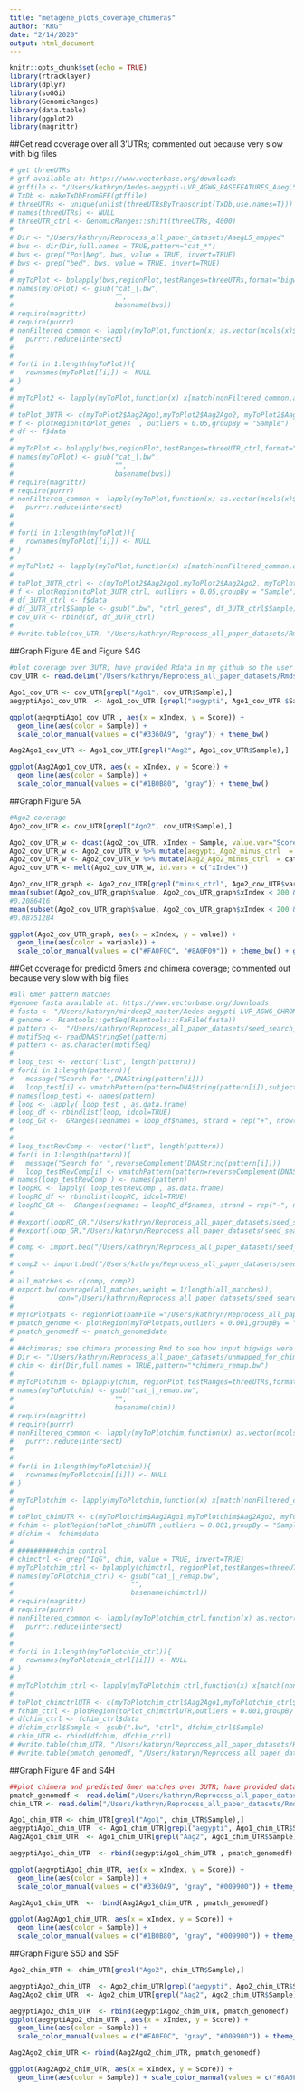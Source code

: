```yaml
---
title: "metagene_plots_coverage_chimeras"
author: "KRG"
date: "2/14/2020"
output: html_document
---
```


```r
knitr::opts_chunk$set(echo = TRUE)
library(rtracklayer)
library(dplyr)
library(soGGi)
library(GenomicRanges)
library(data.table)
library(ggplot2)
library(magrittr)
```

##Get read coverage over all 3'UTRs; commented out because very slow with big files

```r
# get threeUTRs
# gtf available at: https://www.vectorbase.org/downloads
# gtffile <- "/Users/kathryn/Aedes-aegypti-LVP_AGWG_BASEFEATURES_AaegL5.2.gtf"
# TxDb <- makeTxDbFromGFF(gtffile)
# threeUTRs <- unique(unlist(threeUTRsByTranscript(TxDb,use.names=T)))
# names(threeUTRs) <- NULL
# threeUTR_ctrl <- GenomicRanges::shift(threeUTRs, 4000)
# 
# Dir <- "/Users/kathryn/Reprocess_all_paper_datasets/AaegL5_mapped"
# bws <- dir(Dir,full.names = TRUE,pattern="cat_*")
# bws <- grep("Pos|Neg", bws, value = TRUE, invert=TRUE)
# bws <- grep("bed", bws, value = TRUE, invert=TRUE)
# 
# myToPlot <- bplapply(bws,regionPlot,testRanges=threeUTRs,format="bigwig", style = "percentOfRegion")
# names(myToPlot) <- gsub("cat_|.bw",
#                         "",
#                         basename(bws))
# require(magrittr)
# require(purrr)
# nonFiltered_common <- lapply(myToPlot,function(x) as.vector(mcols(x)$giID)) %>% 
#   purrr::reduce(intersect)
# 
# 
# for(i in 1:length(myToPlot)){
#   rownames(myToPlot[[i]]) <- NULL
# }
# 
# myToPlot2 <- lapply(myToPlot,function(x) x[match(nonFiltered_common,as.vector(mcols(x)$giID))]) 
# 
# toPlot_3UTR <- c(myToPlot2$Aag2Ago1,myToPlot2$Aag2Ago2, myToPlot2$Aag2rIgG, myToPlot2$Aag2mIgG, myToPlot2$aegyptiAgo1,myToPlot2$aegyptiAgo2, myToPlot2$aegyptirIgG, myToPlot2$aegyptimIgG)
# f <- plotRegion(toPlot_genes  , outliers = 0.05,groupBy = "Sample")
# df <- f$data
# 
# myToPlot <- bplapply(bws,regionPlot,testRanges=threeUTR_ctrl,format="bigwig", style = "percentOfRegion")
# names(myToPlot) <- gsub("cat_|.bw",
#                         "",
#                         basename(bws))
# require(magrittr)
# require(purrr)
# nonFiltered_common <- lapply(myToPlot,function(x) as.vector(mcols(x)$giID)) %>% 
#   purrr::reduce(intersect)
# 
# 
# for(i in 1:length(myToPlot)){
#   rownames(myToPlot[[i]]) <- NULL
# }
# 
# myToPlot2 <- lapply(myToPlot,function(x) x[match(nonFiltered_common,as.vector(mcols(x)$giID))]) 
# 
# toPlot_3UTR_ctrl <- c(myToPlot2$Aag2Ago1,myToPlot2$Aag2Ago2, myToPlot2$Aag2rIgG, myToPlot2$Aag2mIgG, myToPlot2$aegyptiAgo1,myToPlot2$aegyptiAgo2, myToPlot2$aegyptirIgG, myToPlot2$aegyptimIgG)
# f <- plotRegion(toPlot_3UTR_ctrl, outliers = 0.05,groupBy = "Sample")
# df_3UTR_ctrl <- f$data
# df_3UTR_ctrl$Sample <- gsub(".bw", "ctrl_genes", df_3UTR_ctrl$Sample)
# cov_UTR <- rbind(df, df_3UTR_ctrl)
# 
# #write.table(cov_UTR, "/Users/kathryn/Reprocess_all_paper_datasets/Rmds_to_upload/To_upload/read_cov_3UTR.df", col.names = TRUE, row.names = FALSE, sep = "\t", quote = FALSE)

```

##Graph Figure 4E and Figure S4G

```r
#plot coverage over 3UTR; have provided Rdata in my github so the user can start from here; see corresponding Rmd file in my github to see how coverage was calculated
cov_UTR <- read.delim("/Users/kathryn/Reprocess_all_paper_datasets/Rmds_to_upload/To_upload/read_cov_3UTR.df", header = TRUE, sep = "\t")

Ago1_cov_UTR <- cov_UTR[grepl("Ago1", cov_UTR$Sample),]
aegyptiAgo1_cov_UTR  <- Ago1_cov_UTR [grepl("aegypti", Ago1_cov_UTR $Sample),]

ggplot(aegyptiAgo1_cov_UTR , aes(x = xIndex, y = Score)) + 
  geom_line(aes(color = Sample)) + 
  scale_color_manual(values = c("#3360A9", "gray")) + theme_bw()

Aag2Ago1_cov_UTR <- Ago1_cov_UTR[grepl("Aag2", Ago1_cov_UTR$Sample),]

ggplot(Aag2Ago1_cov_UTR, aes(x = xIndex, y = Score)) + 
  geom_line(aes(color = Sample)) + 
  scale_color_manual(values = c("#1B0B80", "gray")) + theme_bw()

```

##Graph Figure 5A

```r
#Ago2 coverage
Ago2_cov_UTR <- cov_UTR[grepl("Ago2", cov_UTR$Sample),]

Ago2_cov_UTR_w <- dcast(Ago2_cov_UTR, xIndex ~ Sample, value.var="Score")
Ago2_cov_UTR_w <- Ago2_cov_UTR_w %>% mutate(aegypti_Ago2_minus_ctrl  = cat_aegyptiAgo2.bw-cat_aegyptiAgo2ctrl_genes)
Ago2_cov_UTR_w <- Ago2_cov_UTR_w %>% mutate(Aag2_Ago2_minus_ctrl  = cat_Aag2Ago2.bw-cat_Aag2Ago2ctrl_genes)
Ago2_cov_UTR <- melt(Ago2_cov_UTR_w, id.vars = c("xIndex"))

Ago2_cov_UTR_graph <- Ago2_cov_UTR[grepl("minus_ctrl", Ago2_cov_UTR$variable),]
mean(subset(Ago2_cov_UTR_graph$value, Ago2_cov_UTR_graph$xIndex < 200 & Ago2_cov_UTR_graph$xIndex > 100 & Ago2_cov_UTR_graph$variable=="aegypti_Ago2_minus_ctrl"))
#0.2086416
mean(subset(Ago2_cov_UTR_graph$value, Ago2_cov_UTR_graph$xIndex < 200 & Ago2_cov_UTR_graph$xIndex > 100 & Ago2_cov_UTR_graph$variable=="Aag2_Ago2_minus_ctrl"))
#0.08751284

ggplot(Ago2_cov_UTR_graph, aes(x = xIndex, y = value)) + 
  geom_line(aes(color = variable)) + 
  scale_color_manual(values = c("#FA0F0C", "#8A0F09")) + theme_bw() + geom_hline(yintercept = 0.2086416) + geom_hline(yintercept = 0.08751284)

```

##Get coverage for predictd 6mers and chimera coverage; commented out because very slow with big files

```r
#all 6mer pattern matches 
#genome fasta available at: https://www.vectorbase.org/downloads
# fasta <- "/Users/kathryn/mirdeep2_master/Aedes-aegypti-LVP_AGWG_CHROMOSOMES_AaegL5_fixed.fa"
# genome <- Rsamtools::getSeq(Rsamtools:::FaFile(fasta))
# pattern <-  "/Users/kathryn/Reprocess_all_paper_datasets/seed_search_refseqsall_unique_filt_seeds_rn3.fa"                        
# motifSeq <- readDNAStringSet(pattern)
# pattern <- as.character(motifSeq)
# 
# loop_test <- vector("list", length(pattern))
# for(i in 1:length(pattern)){
#   message("Search for ",DNAString(pattern[i]))
#   loop_test[i] <- vmatchPattern(pattern=DNAString(pattern[i]),subject=genome) %>% unlist()}
# names(loop_test) <- names(pattern)
# loop <- lapply( loop_test , as.data.frame)
# loop_df <- rbindlist(loop, idcol=TRUE)
# loop_GR <-  GRanges(seqnames = loop_df$names, strand = rep("+", nrow(loop_df)), IRanges(start = loop_df$start, width =loop_df$width ))
# 
# 
# loop_testRevComp <- vector("list", length(pattern))
# for(i in 1:length(pattern)){
#   message("Search for ",reverseComplement(DNAString(pattern[i])))
#   loop_testRevComp[i] <- vmatchPattern(pattern=reverseComplement(DNAString(pattern[i])),subject=genome) %>% unlist()}
# names(loop_testRevComp ) <- names(pattern)
# loopRC <- lapply( loop_testRevComp , as.data.frame)
# loopRC_df <- rbindlist(loopRC, idcol=TRUE)
# loopRC_GR <-  GRanges(seqnames = loopRC_df$names, strand = rep("-", nrow(loopRC_df)), IRanges(start = loopRC_df$start, width =loopRC_df$width ))
# 
# #export(loopRC_GR,"/Users/kathryn/Reprocess_all_paper_datasets/seed_search_refseqs/all_pattern_matches_genomewide_new_neg.bed", format = "BED")
# #export(loop_GR,"/Users/kathryn/Reprocess_all_paper_datasets/seed_search_refseqs/all_pattern_matches_genomewide_new_pos.bed", format = "BED")
# 
# comp <- import.bed("/Users/kathryn/Reprocess_all_paper_datasets/seed_search_refseqs/all_pattern_matches_genomewide_new_neg.bed")
# 
# comp2 <- import.bed("/Users/kathryn/Reprocess_all_paper_datasets/seed_search_refseqs/all_pattern_matches_genomewide_new_pos.bed")
# 
# all_matches <- c(comp, comp2)
# export.bw(coverage(all_matches,weight = 1/length(all_matches)),
#           con="/Users/kathryn/Reprocess_all_paper_datasets/seed_search_refseqs/all_pattern_matches_genomewide_new_pos_neg.bw")
# 
# myToPlotpats <- regionPlot(bamFile ="/Users/kathryn/Reprocess_all_paper_datasets/seed_search_refseqs/all_pattern_matches_genomewide_new_pos_neg.bw",threeUTRs,format="bigwig", style = "percentOfRegion")
# pmatch_genome <- plotRegion(myToPlotpats,outliers = 0.001,groupBy = "Sample")
# pmatch_genomedf <- pmatch_genome$data
# 
# ##chimeras; see chimera processing Rmd to see how input bigwigs were generated
# Dir <- "/Users/kathryn/Reprocess_all_paper_datasets/unmapped_for_chimera/known_novel_sRNA_revmapped/alternative_processing/AaegL5_remapped"
# chim <- dir(Dir,full.names = TRUE,pattern="*chimera_remap.bw")
# 
# myToPlotchim <- bplapply(chim, regionPlot,testRanges=threeUTRs,format="bigwig", style = "percentOfRegion")
# names(myToPlotchim) <- gsub("cat_|_remap.bw",
#                         "",
#                         basename(chim))
# require(magrittr)
# require(purrr)
# nonFiltered_common <- lapply(myToPlotchim,function(x) as.vector(mcols(x)$giID)) %>% 
#   purrr::reduce(intersect)
# 
# 
# for(i in 1:length(myToPlotchim)){
#   rownames(myToPlotchim[[i]]) <- NULL
# }
# 
# myToPlotchim <- lapply(myToPlotchim,function(x) x[match(nonFiltered_common,as.vector(mcols(x)$giID))]) 
# 
# toPlot_chimUTR <- c(myToPlotchim$Aag2Ago1,myToPlotchim$Aag2Ago2, myToPlotchim$Aag2rIgG, myToPlotchim$Aag2mIgG, myToPlotchim$aegyptiAgo1,myToPlotchim$aegyptiAgo2, myToPlotchim$aegyptirIgG, myToPlotchim$aegyptimIgG)
# fchim <- plotRegion(toPlot_chimUTR ,outliers = 0.001,groupBy = "Sample")
# dfchim <- fchim$data
# 
# ##########chim control 
# chimctrl <- grep("IgG", chim, value = TRUE, invert=TRUE)
# myToPlotchim_ctrl <- bplapply(chimctrl, regionPlot,testRanges=threeUTR_ctrl,format="bigwig", style = "percentOfRegion")
# names(myToPlotchim_ctrl) <- gsub("cat_|_remap.bw",
#                             "",
#                             basename(chimctrl))
# require(magrittr)
# require(purrr)
# nonFiltered_common <- lapply(myToPlotchim_ctrl,function(x) as.vector(mcols(x)$giID)) %>% 
#   purrr::reduce(intersect)
# 
# 
# for(i in 1:length(myToPlotchim_ctrl)){
#   rownames(myToPlotchim_ctrl[[i]]) <- NULL
# }
# 
# myToPlotchim_ctrl <- lapply(myToPlotchim_ctrl,function(x) x[match(nonFiltered_common,as.vector(mcols(x)$giID))]) 
# 
# toPlot_chimctrlUTR <- c(myToPlotchim_ctrl$Aag2Ago1,myToPlotchim_ctrl$Aag2Ago2, myToPlotchim_ctrl$aegyptiAgo1,myToPlotchim_ctrl$aegyptiAgo2)
# fchim_ctrl <- plotRegion(toPlot_chimctrlUTR,outliers = 0.001,groupBy = "Sample")
# dfchim_ctrl <- fchim_ctrl$data
# dfchim_ctrl$Sample <- gsub(".bw", "ctrl", dfchim_ctrl$Sample)
# chim_UTR <- rbind(dfchim, dfchim_ctrl)
# #write.table(chim_UTR, "/Users/kathryn/Reprocess_all_paper_datasets/Rmds_to_upload/To_upload/chim_cov_3UTR.df", col.names = TRUE, row.names = FALSE, sep = "\t", quote = FALSE)
# #write.table(pmatch_genomedf, "/Users/kathryn/Reprocess_all_paper_datasets/Rmds_to_upload/To_upload/predicted_6mer_cov_3UTR.df", col.names = TRUE, row.names = FALSE, sep = "\t", quote = FALSE)

```

##Graph Figure 4F and S4H

```r
##plot chimera and predicted 6mer matches over 3UTR; have provided data tables in my github so the user can start from here; see corresponding Rmd file in my github to see how chimera/predicted pattern frequencies were calculated
pmatch_genomedf <- read.delim("/Users/kathryn/Reprocess_all_paper_datasets/Rmds_to_upload/To_upload/predicted_6mer_cov_3UTR.df", header = TRUE, sep = "\t")
chim_UTR <- read.delim("/Users/kathryn/Reprocess_all_paper_datasets/Rmds_to_upload/To_upload/chim_cov_3UTR.df", header = TRUE, sep = "\t")

Ago1_chim_UTR <- chim_UTR[grepl("Ago1", chim_UTR$Sample),]
aegyptiAgo1_chim_UTR  <- Ago1_chim_UTR[grepl("aegypti", Ago1_chim_UTR$Sample),]
Aag2Ago1_chim_UTR  <- Ago1_chim_UTR[grepl("Aag2", Ago1_chim_UTR$Sample),]

aegyptiAgo1_chim_UTR  <- rbind(aegyptiAgo1_chim_UTR , pmatch_genomedf)

ggplot(aegyptiAgo1_chim_UTR, aes(x = xIndex, y = Score)) + 
  geom_line(aes(color = Sample)) + 
  scale_color_manual(values = c("#3360A9", "gray", "#009900")) + theme_bw()

Aag2Ago1_chim_UTR  <- rbind(Aag2Ago1_chim_UTR , pmatch_genomedf)

ggplot(Aag2Ago1_chim_UTR, aes(x = xIndex, y = Score)) + 
  geom_line(aes(color = Sample)) + 
  scale_color_manual(values = c("#1B0B80", "gray", "#009900")) + theme_bw()

```

##Graph Figure S5D and S5F

```r
Ago2_chim_UTR <- chim_UTR[grepl("Ago2", chim_UTR$Sample),]

aegyptiAgo2_chim_UTR  <- Ago2_chim_UTR[grepl("aegypti", Ago2_chim_UTR$Sample),]
Aag2Ago2_chim_UTR  <- Ago2_chim_UTR[grepl("Aag2", Ago2_chim_UTR$Sample),]

aegyptiAgo2_chim_UTR  <- rbind(aegyptiAgo2_chim_UTR, pmatch_genomedf)
ggplot(aegyptiAgo2_chim_UTR , aes(x = xIndex, y = Score)) + 
  geom_line(aes(color = Sample)) + 
  scale_color_manual(values = c("#FA0F0C", "gray", "#009900")) + theme_bw() + expand_limits(y=c(NA, 7.5e-07))

Aag2Ago2_chim_UTR <- rbind(Aag2Ago2_chim_UTR, pmatch_genomedf)

ggplot(Aag2Ago2_chim_UTR, aes(x = xIndex, y = Score)) + 
  geom_line(aes(color = Sample)) + scale_color_manual(values = c("#8A0F09", "gray", "#009900"))  + theme_bw() + expand_limits(y=c(NA, 7.5e-07))

```

